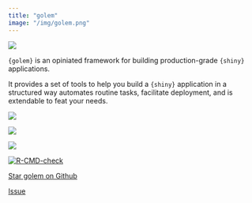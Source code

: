```yaml
---
title: "golem"
image: "/img/golem.png"
---
```


::: {.grid}

::: {.g-col-6}

![](/img/golem.png)

:::

::: {.g-col-6}

`{golem}` is an opiniated framework for building production-grade `{shiny}` applications.

It provides a set of tools to help you build a `{shiny}` application in a structured way automates routine tasks, facilitate deployment, and is extendable to feat your needs.

<div align = "center">

<img src = "https://lifecycle.r-lib.org/articles/figures/lifecycle-stable.svg">

<a href="https://CRAN.R-project.org/package=golem">
<img src = "https://www.r-pkg.org/badges/version/golem">
</a>

<a href="https://cranlogs.r-pkg.org/downloads/total/last-month/golem">
  <img src = "https://cranlogs.r-pkg.org/badges/golem">
</a>

<a href="https://github.com/ThinkR-open/golem/actions">
 <img src="https://github.com/ThinkR-open/golem/workflows/R-CMD-check/badge.svg" alt="R-CMD-check"/>
</a>

<a class="github-button" href="https://github.com/ThinkR-open/golem" data-icon="octicon-star" data-show-count="true" aria-label="Star this on GitHub">Star golem on Github</a>

<a class="github-button" href="https://github.com/ThinkR-open/golem/issues" data-icon="octicon-issue-opened"  data-show-count="true" aria-label="Issue buttons/github-buttons on GitHub">Issue</a>
</div>

:::

:::


<script async defer src="https://buttons.github.io/buttons.js"></script>
